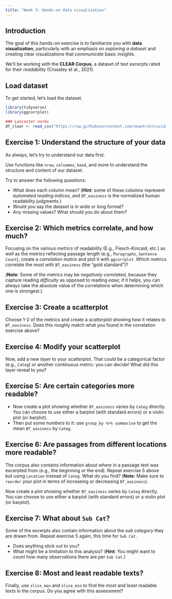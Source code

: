 ```yaml
---
title: "Week 3: Hands-on data visualization"
---
```


## Introduction

The goal of this hands-on exercise is to familiarize you with **data visualization**, particularly with an emphasis on *exploring a dataset* and creating clear visualizations that *communicate* basic insights.

We'll be working with the **CLEAR Corpus**, a dataset of text excerpts rated for their *readability* (Crossley et al., 2021).

## Load dataset

To get started, let's load the dataset. 


```r
library(tidyverse)
library(ggcorrplot)

### Lancaster norms
df_clear <- read_csv("https://raw.githubusercontent.com/seantrott/ucsd_css211_datasets/main/main/viz/CLEAR_corpus_final.csv")
```

## Exercise 1: Understand the structure of your data

As always, let's try to understand our data first. 

Use functions like `nrow`, `colnames`, `head`, and more to understand the structure and content of our dataset.

Try to answer the following questions:

- What does each column mean? (**Hint**: some of these columns represent *automated reading indices*, and `BT_easiness` is the normalized human readability judgments.)
- Would you say the dataset is in wide or long format?  
- Any missing values? What should you do about them?

## Exercise 2: Which metrics correlate, and how much?

Focusing on the various *metrics* of readability (E.g., Flesch-Kincaid, etc.) as well as the metrics reflecting passage length (e.g., `Paragraphs`, `Sentence Count`), create a *correlation matrix* and plot it with `ggcorrplot`. Which metrics correlate the most with `BT_easiness` (the "gold standard")?

(**Note**: Some of the metrics may be *negatively correlated*, because they capture reading *difficulty* as opposed to reading *ease*; if it helps, you can always take the absolute value of the correlations when determining which one is strongest.)


## Exercise 3: Create a scatterplot

Choose 1-2 of the metrics and create a *scatterplot* showing how it relates to `BT_easiness`. Does this roughly match what you found in the correlation exercise above?

## Exercise 4: Modify your scatterplot

Now, add a new *layer* to your scatterplot. That could be a categorical factor (e.g., `Categ`) or another continuous metric: you can decide! What did this layer reveal to you?


## Exercise 5: Are certain categories more readable?

- Now create a plot showing whether `BT_easiness` varies by `Categ` directly. You can choose to use either a barplot (with standard errors) or a violin plot (or barplot).  
- Then put some *numbers* to it: use `group_by %>% summarise` to get the mean `BT_easiness` by `Categ`. 



## Exercise 6: Are passages from different locations more readable?

The corpus also contains information about *where* in a passage text was excerpted from (e.g., the beginning or the end). Repeat exercise 5 above but using `Location` instead of `Categ`. What do you find? (**Note**: Make sure to `reorder` your plot in terms of increasing or decreasing `BT_easiness`).

Now create a plot showing whether `BT_easiness` varies by `Categ` directly. You can choose to use either a barplot (with standard errors) or a violin plot (or barplot).


## Exercise 7: What about `Sub Cat`? 

Some of the excerpts also contain information about the *sub category* they are drawn from. Repeat exercise 5 again, this time for `Sub Cat`. 

- Does anything stick out to you? 
- What might be a limitation to this analysis? (**Hint**: You might want to *count* how many observations there are per `Sub Cat`.)


## Exercise 8: Most and least readable texts?

Finally, use `slice_max` and `slice_min` to find the *most* and *least* readable texts in the corpus. Do you agree with this assessment?




